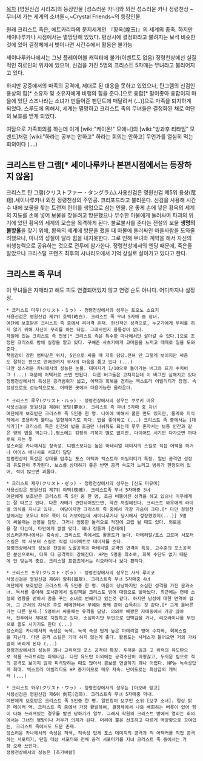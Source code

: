 [[목차]]
[영원신검 시리즈]의 등장인물
[성스러운 카나]와 외전 성스러운 카나 정령천상 ~무너져 가는 세계의 소녀들~,~Crystal Friends~의 등장인물.

원래 크리스트 족은, 에트카리파의 분지세계인 『황옥(煌玉)』의 세계의 종족.
하지만 세이나루카나 시점에서는 멸망당해 있었다.
평상시에 결정화라고 불려지는 보석 비슷한것에 있어 결정체에서 벗어나면 시간수에서 활동은 불가능

세이나루카나에서는 그냥 플레이어블 캐릭터에 불가(이벤트도 없음)
정령천상에선 실질적인 히로인의 위치에 있으며, 신검을 가진 5명의 크리스트 5자매는 무녀라고 불리어지고 있다. 

하지만 공중에서의 마족의 공격에, 제대로 된 대응을 못하고 있었으나, 탄그램의 신검인 용상의 힘[* 소유자 및 소유자에게 비행의 힘을 준다.]으로 융합[* 말이좋아 융합이지 마을에 있던 스즈나라는 소녀가 만들어준 팬던트에 매달려서 (...)]으로 마족을 퇴치하게 되었다. 스루도에 의해서, 세계는 멸망하고 크리스트 족의 무녀들은 결정화된 채로 여단의 보호를 받게 되었다.

여담으로 가족회의를 하는데 이게 [wiki:"케이온!" 모애니]의 [wiki:"방과후 티타임" 모 밴드]처럼 [wiki:"하라는 공부는 안하고" 하라는 회의는 안하고] 무언가를 열심히 먹는 회의이다 (....)

== 크리스트 탄 그램[* 세이나루카나 본편시점에서는 등장하지 않음] ==
크리스트 탄 그램(クリストファー・タングラム).사용신검은 영원신검 제5위 용상(竜翔).세이나루카나 외전 정령천상의 주인공. 크리포드라고 불리운다. 신검을 사용해 시간수 내에 보물을 찾는 트랜져 헌터를 생업으로 삼는 인물. 운 좋게 손에 넣은 황옥의 세계의 지도를 손에 넣어 보물을 찾을려고 방문했으나 무수한 마물에게 둘러싸여 파괴의 위기에 있던 황옥의 세계의 모습을 목격하게 된다.
불로불사를 준다는 전설의 보물 '''생명의 물방울'''을 찾기 위해, 황옥의 세계에 방문을 했을 때 마물에 둘러싸인 마을사람을 도와줄려했으나, 마나의 성질이 달라 힘을 내지못한다. 그로 인해 무녀와 계약을 해서 자신의 비행능력으로 공유하는 것으로 전투에 참가한다. 정령천상에서의 엔딩 때문에, 죽은줄 알았으나 크리스탈 프랜즈 최후의 시나리오에서 기억 상실로 살아가고 있다고 한다.
== 크리스트 족 무녀 ==
이 무녀들은 자매라고 해도 피도 연결되어있지 않고 연령 순도 아니다. 어디까지나 설정 상.
 * 크리스트 미우(クリスト・ミゥ) - 정령천상에서의 성우는 토오노 소요기
 사용신검은 영원신검 제7위 호백(皓白). 크리스트 족 무녀 5자매 중 장녀.
 여단에 보호받은 크리스트 족 중에서 리더격 존재. 헌신적인 성격으로, 누군가에게 무리를 하지 않기 위해 자신이 무리를 하는 타입. 그래서인지 융퉁성이 없다.
 학원에 있는 크리스트 족 전용[* 크리스트 족은 특수한 마나에서만 살아갈 수 있다.]으로 조정된 크리스토 방에 실장을 맡고 있다. 구해준 사츠키에게 고마움을 느끼고 때때로 일을 도와준다. 
 책임감이 강한 엄마같은 위치, 5인으로 싸울 때 지휘 담당.전혀 안 그렇게 보이지만 싸움도 잘하는 편으로 연애관까지 무사의 마음을 품고 있다 (...) 
 다만 성스러운 카나에서의 성능은 눈물. 데미지가 1/10으로 들어가는 버그와 표기 수치버그 (...) 때문에 어택커로 쓰면 안된다. 다른 버그들은 고쳐지는데 이 버그만 심해지고 있다
 정령천상에서의 특성은 공격범위가 넓고, 어택과 회복을 겸하는 엑스트라 어빌리티가 장점. 속성상으로도 성능적으로도, 어떠한 곳에서 대응가능한 올라운더. 
 
 * 크리스트 루우(クリスト・ルゥ) - 정령천상에서의 성우는 쿠로키 마유
 사용신검은 영원신검 제8위 몽빙(夢氷). 크리스트 족 무녀 5자매 중 차녀
 여단에게 보호받은 크리스트 족 5인중 한 명. 나이에 비해서 쿨한 면도 있지만, 통계와 지식하에서 조용하게 불타는 열혈계이기도 하다. 밥을 좋아하고 (...) 크리스트 족 중에서는 [대식가][* 크리스트 족은 인간의 밥을 조금만 나눠줘도 되는데 루우 혼자서는 보통 인간과 같은 양의 밥을 먹는다.].평소에는 감정의 기복이 별로 없지만, 다이어트 시기만 다가오면 까다로워 지는 듯
 성스러운 카나에서는 청속성. 디펜스보다는 높은 마테리얼 데미지의 스킬로 직접 어택을 하거나 아이스 배니시로 서포터 담당
 정령천상의 특성은 상대를 멈추는 포스 어택과 엑스트라 어빌리티가 특징. 일반 공격연 성장과 유도탄이 추가된다. 보스를 상대하기 좋은 반면 공격 속도가 느리고 범위가 한정되어 있어, 적이 많으면 괴롭다.

 * 크리스트 제우(クリスト・ゼゥ) - 정령천상에서의 성우는 [신도 마유미]
 사용신검은 영원신검 제7위 야백(夜魄). 크리스트족 무녀 5자매중 3녀
 여단에게 보호받은 크리스트 족 5인 중 한 명, 조금 비뚤어진 성격을 하고 있으나 미우에게는 잘 따르고 있다. 다른 자매가 관련되어있으면, 약간 까칠해진다. 크리스트 와우에게 라이벌 의식을 지니고 있다.  여담이지만 크리스트 족 중에서 가장 가슴이 크다.[* 다만 정령천상에서는 포우나 미우 쪽이 더 커보이는데 세이나루카나 당시에서 성장했겠지(...)] 5명이 싸울때는 선봉을 담당. 그러나 엉뚱한 돌격으로 적진에 고립 될 때도 있다. 외로움을 잘 타는데, 타인에게 쌀쌀 맞다. 꽤나 정통파 [츤데레]
 성스러운카나에서는 흑속성. 크리스트 족에서도 활용도가 높다. 마테리얼/포스 고르며 서포터스킬은 적 서포터 스킬로 직접 다이렉트로 데미지를 준다.
 정령천상에서의 성능은 전방위 노말공격과 마테리얼 공격인 연격이 특징. 고수준의 포스공격은 분신으로써, 더욱 더 공격력이 강해진다. HP는 5명중 최소로, 회북 수단도 없기 때문에 안 맞는게 중요. 크리스탈 프랜즈에서는 리오라이나 보다 편하다.

 * 크리스트 포우(クリスト・ポゥ) - 정령천상에서의 성우는 사사 루미코
 사용신검은 영원신검 제6위 람취(嵐翠). 크리스트족 무녀 5자매중 4녀
 여단에게 보호받은 크리스트 족 5인중 한 명. 마음이 상냥하지만 소심한 성격을 가진 문과소녀. 독서를 좋아해 도서관에서 빌린책을 크리스토 방에 대량으로 쌓아놨다. 최근에는 연애 소설의 영향을 받아서 꿈을 꾸는 소녀로 변해가고 있는것 같다. 하지만 남성에 대한 면역이 없어, 그 근처의 지식은 주로 레메한테서 무예와 함께 같이 습득하는 것 같다.[* 그게 올바른가는 다른 문제.] 5명이서 싸울때는 유격을 담당. 의외로 배짱은 자매중에서 가장 많아서, 전투에서 제대로 지원하고 있다. 소심하지만 무언으로 압박감을 거나, 리오라이나를 무언으로 졸도 시키기도 한다 (...)
 성스러운 카나에서의 속성은 녹색. 녹색 속성 답게 높은 마테리얼 방어 수치와, 회복스킬을 지닌다. 다만 공격 스킬은 기대 하지 않는게 좋다. 활용도는 사레스가 들어오면 거의 가차없이 버리게 된다 (...)
 정령천상에서의 성능은 꽤나 고위력의 포스 공격이 특징. 두꺼운 빔과 고 위력의 유도탄으로 적을 쓰러트리는 파워타입. 다만 유도탄 이외에는 공격수단이 마땅찮고, 두꺼운 빔으로 적의 공격도 보이지 않아 피격당하는 때도 많아서 콤보를 연결하기 꽤나 어렵다. HP는 녹속성답게 최대. 엑스트라 어빌리티도 HP 증가이므로 매우 저속. 난이도로는 최상급의 캐릭터 (...)

 * 크리스트 와우(クリスト・ワゥ) - 정령천상에서의 성우는 [아오바 링고]
 사용신검은 영원신검 제6위 剣花(검화). 크리스트족 무녀 5자매중 막내.
 여단에게 보호받은 크리스트 족 5인중 한 명. 일인칭이 보쿠인 소위 [보쿠 소녀]. 항상 밝은 메이커 역. 크리스트 족 중에서 가장 활발하여, 결정체에서 나와 배회하는 버릇이 있어 힘이 다해 쓰러져있는 경우를 발견 당하기가 일쑤. 그래서 학원의 크리스트 방에서 열리는 회의에서는 그녀의 행방이나 처우가 의제가 된다. 머리에 뿔은 선조하고 다르게 역방향으로 꼬여있는, 크리스트 족에서도 드문 존재.
 성스러운 카나에서의 속성은 적색, 적속성 답게 포스 데미지의 공격과 적 어택커를 직접 공격하는 서포터기, 단일 대상 서포터와 전체 공격 서포터기를 지녀 크리스트 족 중에서는 가장 오래 쓰인다. 
 정령천상에서의 성능은 [추가바람]
